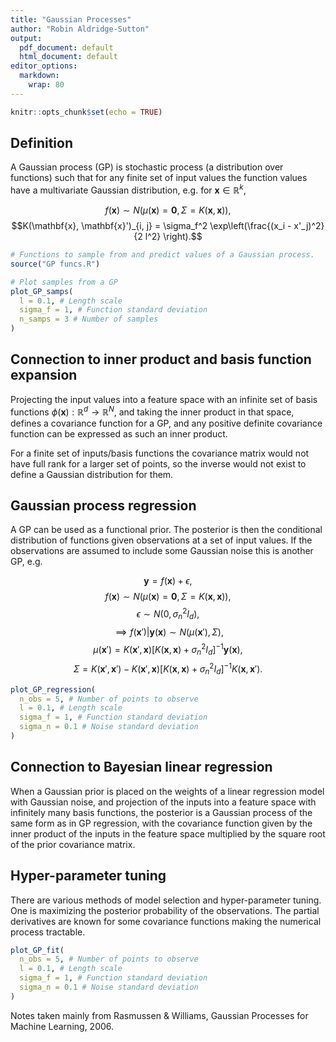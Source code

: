 ```yaml
---
title: "Gaussian Processes"
author: "Robin Aldridge-Sutton"
output:
  pdf_document: default
  html_document: default
editor_options: 
  markdown: 
    wrap: 80
---
```


```r
knitr::opts_chunk$set(echo = TRUE)
```

## Definition

A Gaussian process (GP) is stochastic process (a distribution over functions)
such that for any finite set of input values the function values have a
multivariate Gaussian distribution, e.g. for $\mathbf{x} \in \mathbb{R}^k,$

$$f(\mathbf{x}) \sim N(\mu(\mathbf{x}) = \mathbf{0}, \Sigma = K(\mathbf{x}, \mathbf{x})),$$
$$K(\mathbf{x}, \mathbf{x}')_{i, j} = \sigma_f^2 \exp\left(\frac{(x_i - x'_j)^2}{2 l^2} \right).$$

```r
# Functions to sample from and predict values of a Gaussian process.
source("GP funcs.R")

# Plot samples from a GP
plot_GP_samps(
  l = 0.1, # Length scale
  sigma_f = 1, # Function standard deviation
  n_samps = 3 # Number of samples
)
```

## Connection to inner product and basis function expansion

Projecting the input values into a feature space with an infinite set of basis
functions $\phi(\mathbf{x}):\mathbb{R}^d \rightarrow \mathbb{R}^N$, and taking
the inner product in that space, defines a covariance function for a GP, and any
positive definite covariance function can be expressed as such an inner product.

For a finite set of inputs/basis functions the covariance matrix would not have
full rank for a larger set of points, so the inverse would not exist to define a
Gaussian distribution for them.

## Gaussian process regression

A GP can be used as a functional prior. The posterior is then the conditional
distribution of functions given observations at a set of input values. If the
observations are assumed to include some Gaussian noise this is another GP, e.g.

$$\mathbf{y} = f(\mathbf{x}) + \epsilon,$$
$$f(\mathbf{x}) \sim N(\mu(\mathbf{x}) = \mathbf{0}, \Sigma = K(\mathbf{x}, \mathbf{x})),$$
$$ \epsilon \sim N(0, \sigma_n^2 I_d),$$
$$\implies f(\mathbf{x}')|\mathbf{y}(\mathbf{x}) \sim N(\mu(\mathbf{x}'), \Sigma),$$
$$\mu(\mathbf{x}') = K(\mathbf{x}', \mathbf{x}) [K(\mathbf{x}, \mathbf{x}) + \sigma_n^2 I_d]^{-1} \mathbf{y}(\mathbf{x}),$$
$$\Sigma = K(\mathbf{x}', \mathbf{x}') - K(\mathbf{x}', \mathbf{x}) [K(\mathbf{x}, \mathbf{x}) + \sigma_n^2 I_d]^{-1} K(\mathbf{x}, \mathbf{x}').$$

```r
plot_GP_regression(
  n_obs = 5, # Number of points to observe
  l = 0.1, # Length scale
  sigma_f = 1, # Function standard deviation
  sigma_n = 0.1 # Noise standard deviation
)
```

## Connection to Bayesian linear regression

When a Gaussian prior is placed on the weights of a linear regression model with
Gaussian noise, and projection of the inputs into a feature space with
infinitely many basis functions, the posterior is a Gaussian process of the same
form as in GP regression, with the covariance function given by the inner
product of the inputs in the feature space multiplied by the square root of the
prior covariance matrix.

## Hyper-parameter tuning

There are various methods of model selection and hyper-parameter tuning. One is
maximizing the posterior probability of the observations. The partial
derivatives are known for some covariance functions making the numerical process
tractable.

```r
plot_GP_fit(
  n_obs = 5, # Number of points to observe
  l = 0.1, # Length scale
  sigma_f = 1, # Function standard deviation
  sigma_n = 0.1 # Noise standard deviation
)
```

Notes taken mainly from Rasmussen & Williams, Gaussian Processes for Machine
Learning, 2006.
